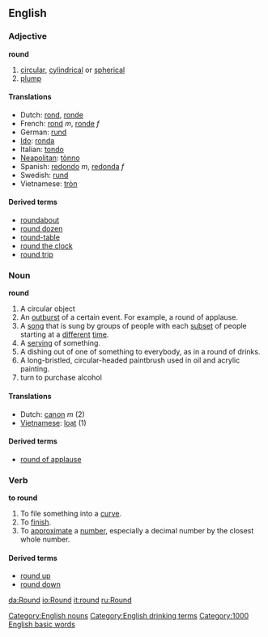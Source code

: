==English==

{{rank|morning|money|door|276|round|kind|form|hundred}}

===Adjective===
'''round'''
#[[circular]], [[cylindrical]] or [[spherical]]
#[[plump]]

====Translations====
*Dutch: [[rond]], [[ronde]]
*French: [[rond]] ''m'', [[ronde]] ''f''
*German: [[rund]]
*[[Ido]]: [[ronda]]
*Italian: [[tondo]]
*[[Neapolitan]]: [[tònno]]
*Spanish: [[redondo]] ''m'', [[redonda]] ''f''
*Swedish: [[rund]]
*Vietnamese: [[tròn]]

====Derived terms====
*[[roundabout]]
*[[round dozen]]
*[[round-table]]
*[[round the clock]]
*[[round trip]]

===Noun===
[[Category:English nouns]]
[[Category:English drinking terms]]
'''round'''
#A circular object
#An [[outburst]] of a certain event. For example, a round of applause.
#A [[song]] that is sung by groups of people with each [[subset]] of people starting at a [[different]] [[time]].
#A [[serving]] of something.
#A dishing out of one of something to everybody, as in a round of drinks.
#A long-bristled, circular-headed paintbrush used in oil and acrylic painting. 
# turn to purchase alcohol
====Translations====
*Dutch: [[canon]] ''m'' (2)
*[[Vietnamese]]: [[loạt]] (1)

====Derived terms====
*[[round of applause]]

===Verb===
'''to round'''
#To file something into a [[curve]].
#To [[finish]].
#To [[approximate]] a [[number]], especially a decimal number by the closest whole number.
====Derived terms====
*[[round up]]
*[[round down]]

[[Category:1000 English basic words]]

[[da:Round]]
[[io:Round]]
[[it:round]]
[[ru:Round]]
